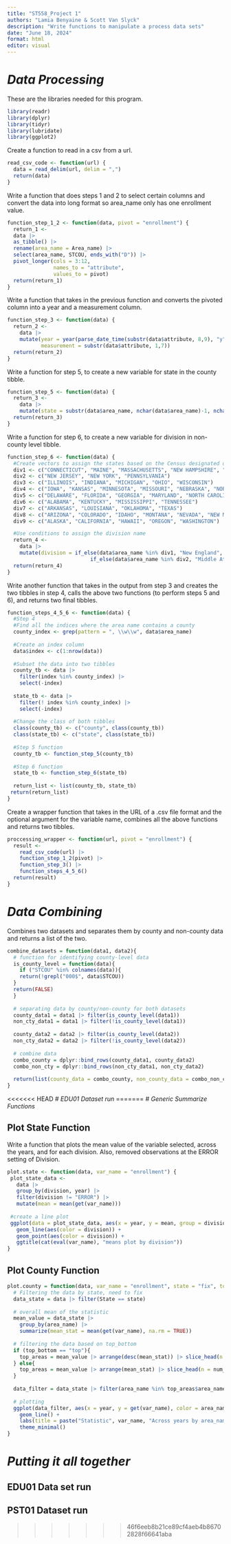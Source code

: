 ```yaml
---
title: "ST558_Project 1"
authors: "Lamia Benyaine & Scott Van Slyck"
description: "Write functions to manipulate a process data sets"
date: "June 18, 2024"
format: html
editor: visual
---
```


# *Data Processing*

These are the libraries needed for this program.

```r
library(readr)
library(dplyr)
library(tidyr)
library(lubridate)
library(ggplot2)
```

Create a function to read in a csv from a url.
```r
read_csv_code <- function(url) {
  data = read_delim(url, delim = ",")
  return(data)
}
```

Write a function that does steps 1 and 2 to select certain columns and convert the data into long format so area_name only has one enrollment value.

```r
function_step_1_2 <- function(data, pivot = "enrollment") {
  return_1 <- 
  data |>
  as_tibble() |>
  rename(area_name = Area_name) |>
  select(area_name, STCOU, ends_with("D")) |>
  pivot_longer(cols = 3:12,
               names_to = "attribute", 
               values_to = pivot)
  return(return_1)
}
```

Write a function that takes in the previous function and converts the pivoted column into a year and a measurement column.

```r
function_step_3 <- function(data) {
  return_2 <- 
    data |>
    mutate(year = year(parse_date_time(substr(data$attribute, 8,9), "y")),
           measurement = substr(data$attribute, 1,7))
  return(return_2)
}
```

Write a function for step 5, to create a new variable for state in the county tibble.

```r
function_step_5 <- function(data) {
  return_3 <-
    data |>
    mutate(state = substr(data$area_name, nchar(data$area_name)-1, nchar(data$area_name)))
  return(return_3)
}
```

Write a function for step 6, to create a new variable for division in non-county level tibble.

```r
function_step_6 <- function(data) {
  #Create vectors to assign the states based on the Census designated divisions
  div1 <- c("CONNECTICUT", "MAINE", "MASSACHUSETTS", "NEW HAMPSHIRE", "RHODE ISLAND", "VERMONT")
  div2 <- c("NEW JERSEY", "NEW YORK", "PENNSYLVANIA")
  div3 <- c("ILLINOIS", "INDIANA", "MICHIGAN", "OHIO", "WISCONSIN")
  div4 <- c("IOWA", "KANSAS", "MINNESOTA", "MISSOURI", "NEBRASKA", "NORTH DAKOTA", "SOUTH DAKOTA")
  div5 <- c("DELAWARE", "FLORIDA", "GEORGIA", "MARYLAND", "NORTH CAROLINA", "SOUTH CAROLINA", "VIRGINIA", "WASHINGTON", "DISTRICT OF COLUMBIA", "District of Columbia", "WEST VIRGINIA")
  div6 <- c("ALABAMA", "KENTUCKY", "MISSISSIPPI", "TENNESSEE")
  div7 <- c("ARKANSAS", "LOUISIANA", "OKLAHOMA", "TEXAS")
  div8 <- c("ARIZONA", "COLORADO", "IDAHO", "MONTANA", "NEVADA", "NEW MEXICO", "UTAH", "WYOMING")
  div9 <- c("ALASKA", "CALIFORNIA", "HAWAII", "OREGON", "WASHINGTON")

  #Use conditions to assign the division name
  return_4 <- 
    data |>
    mutate(division = if_else(data$area_name %in% div1, "New England", 
                           if_else(data$area_name %in% div2, "Middle Atlantic", if_else(data$area_name %in% div3, "East North Central", if_else(data$area_name %in% div4, "West North Central", if_else(data$area_name %in% div5, "South Atlantic", if_else(data$area_name %in% div6, "East South Central", if_else(data$area_name %in% div7, "West South Central", if_else(data$area_name %in% div8, "Mountain", if_else(data$area_name %in% div9, "Pacific", "ERROR" ))))))))))
  return(return_4)
}
```

Write another function that takes in the output from step 3 and creates the two tibbles in step 4, calls the above two functions (to perform steps 5 and 6), and returns two final tibbles.

```r
function_steps_4_5_6 <- function(data) {
  #Step 4
  #Find all the indices where the area name contains a county
  county_index <- grep(pattern = ", \\w\\w", data$area_name)
  
  #Create an index column
  data$index <- c(1:nrow(data))
  
  #Subset the data into two tibbles
  county_tb <- data |>
    filter(index %in% county_index) |>
    select(-index)
  
  state_tb <- data |>
    filter(! index %in% county_index) |>
    select(-index)
  
  #Change the class of both tibbles
  class(county_tb) <- c("county", class(county_tb))
  class(state_tb) <- c("state", class(state_tb))
  
  #Step 5 function
  county_tb <- function_step_5(county_tb)
  
  #Step 6 function
  state_tb <- function_step_6(state_tb)
  
  return_list <- list(county_tb, state_tb)
 return(return_list)
}
```

Create a wrapper function that takes in the URL of a .csv file format and the optional argument for the variable name, combines all the above functions and returns two tibbles.

```r
proccessing_wrapper <- function(url, pivot = "enrollment") {
  result <- 
    read_csv_code(url) |>
    function_step_1_2(pivot) |>
    function_step_3() |>
    function_steps_4_5_6()
  return(result)
}
```


# *Data Combining*

Combines two datasets and separates them by county and non-county data and returns a list of the two.

```r
combine_datasets = function(data1, data2){
  # function for identifying county-level data
  is_county_level = function(data){
    if ("STCOU" %in% colnames(data)){
    return(!grepl("000$", data$STCOU))
  }
  return(FALSE)
  }
  
  # separating data by county/non-county for both datasets
  county_data1 = data1 |> filter(is_county_level(data1))
  non_cty_data1 = data1 |> filter(!is_county_level(data1))
  
  county_data2 = data2 |> filter(is_county_level(data2))
  non_cty_data2 = data2 |> filter(!is_county_level(data2))
  
  # combine data
  combo_county = dplyr::bind_rows(county_data1, county_data2)
  combo_non_cty = dplyr::bind_rows(non_cty_data1, non_cty_data2)
  
  return(list(county_data = combo_county, non_county_data = combo_non_cty))
}
```

<<<<<<< HEAD
# *EDU01 Dataset run*
=======
# *Generic Summarize Functions*

## Plot State Function

Write a function that plots the mean value of the variable selected, across the years, and for each division. Also, removed observations at the ERROR setting of Division.

```r
plot.state <- function(data, var_name = "enrollment") {
 plot_state_data <-
   data |>
   group_by(division, year) |>
   filter(division != "ERROR") |>
   mutate(mean = mean(get(var_name)))
 
 #create a line plot
 ggplot(data = plot_state_data, aes(x = year, y = mean, group = division)) +
   geom_line(aes(color = division)) +
   geom_point(aes(color = division)) +
   ggtitle(cat(eval(var_name), "means plot by division"))
}
```

## Plot County Function
```r
plot.county = function(data, var_name = "enrollment", state = "fix", top_bottom = "top", num_counties = 5){
  # Filtering the data by state, need to fix
  data_state = data |> filter(State == state)
  
  # overall mean of the statistic
  mean_value = data_state |>
    group_by(area_name) |>
    summarize(mean_stat = mean(get(var_name), na.rm = TRUE))
  
  # filtering the data based on top_bottom
  if (top_bottom == "top"){
    top_areas = mean_value |> arrange(desc(mean_stat)) |> slice_head(n = num_counties)
  } else{
    top_areas = mean_value |> arrange(mean_stat) |> slice_head(n = num_counties)
  }
  
  data_filter = data_state |> filter(area_name %in% top_areas$area_name)
  
  # plotting
  ggplot(data_filter, aes(x = year, y = get(var_name), color = area_name)) +
    geom_line() + 
    labs(title = paste("Statistic", var_name, "Across years by area_name"), x = "Year", y = var_name) + 
    theme_minimal()
}
```

# *Putting it all together*

## EDU01 Data set run

## PST01 Dataset run


>>>>>>> 46f6eeb8b21ce89cf4aeb4b86702828f66641aba

